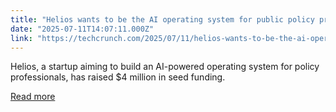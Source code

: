 ```yaml
---
title: "Helios wants to be the AI operating system for public policy professionals"
date: "2025-07-11T14:07:11.000Z"
link: "https://techcrunch.com/2025/07/11/helios-wants-to-be-the-ai-operating-system-for-public-policy-professionals/"
---
```


Helios, a startup aiming to build an AI-powered operating system for policy professionals, has raised $4 million in seed funding.

[Read more](https://techcrunch.com/2025/07/11/helios-wants-to-be-the-ai-operating-system-for-public-policy-professionals/)
